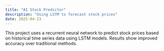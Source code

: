 ```yaml
---
title: "AI Stock Predictor"
description: "Using LSTM to forecast stock prices"
date: 2025-04-23
---
```


This project uses a recurrent neural network to predict stock prices based on historical time series data using LSTM models. Results show improved accuracy over traditional methods.
